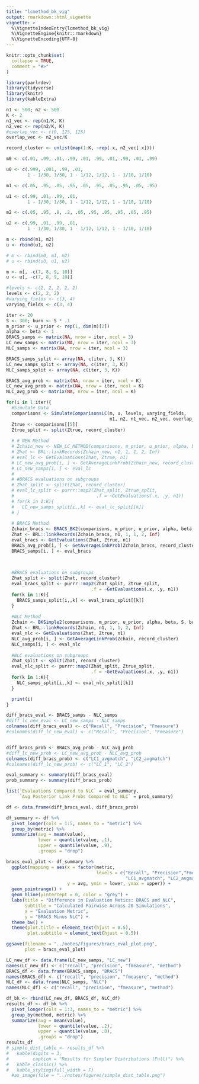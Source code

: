 ```yaml
---
title: "lcmethod_bk_vig"
output: rmarkdown::html_vignette
vignette: >
  %\VignetteIndexEntry{lcmethod_bk_vig}
  %\VignetteEngine{knitr::rmarkdown}
  %\VignetteEncoding{UTF-8}
---
```


```r
knitr::opts_chunk$set(
  collapse = TRUE,
  comment = "#>"
)
```

```r
library(parlrdev)
library(tidyverse)
library(knitr)
library(kableExtra)
```


```r
n1 <- 500; n2 <- 500
K <- 2
n1_vec <- rep(n1/K, K)
n2_vec <- rep(n2/K, K)
#overlap_vec <- c(0, 125, 125)
overlap_vec <- n2_vec/K

record_cluster <- unlist(map(1:K, ~rep(.x, n2_vec[.x])))

m0 <- c(.01, .99, .01, .99, .01, .99, .01, .99, .01, .99)

u0 <- c(.999, .001, .99, .01, 
        1 - 1/30, 1/30, 1 - 1/12, 1/12, 1 - 1/10, 1/10)

m1 <- c(.05, .95, .05, .95, .05, .95, .05, .95, .05, .95)

u1 <- c(.99, .01, .99, .01, 
        1 - 1/30, 1/30, 1 - 1/12, 1/12, 1 - 1/10, 1/10)

m2 <- c(.05, .95, .8, .2, .05, .95, .05, .95, .05, .95)

u2 <- c(.99, .01, .99, .01, 
        1 - 1/30, 1/30, 1 - 1/12, 1/12, 1 - 1/10, 1/10)

m <- rbind(m1, m2)
u <- rbind(u1, u2)

# m <- rbind(m0, m1, m2)
# u <- rbind(u0, u1, u2)

m <- m[, -c(7, 8, 9, 10)]
u <- u[, -c(7, 8, 9, 10)]

#levels <- c(2, 2, 2, 2, 2)
levels <- c(2, 2, 2)
#varying_fields <- c(3, 4)
varying_fields <- c(3, 4)

iter <- 20
S <- 300; burn <- S * .1
m_prior <- u_prior <- rep(1, dim(m)[2])
alpha <- beta <- 1
BRACS_samps <- matrix(NA, nrow = iter, ncol = 3)
LC_new_samps <- matrix(NA, nrow = iter, ncol = 3)
NLC_samps <- matrix(NA, nrow = iter, ncol = 3)

BRACS_samps_split <- array(NA, c(iter, 3, K))
LC_new_samps_split <- array(NA, c(iter, 3, K))
NLC_samps_split <- array(NA, c(iter, 3, K))

BRACS_avg_prob <- matrix(NA, nrow = iter, ncol = K)
LC_new_avg_prob <- matrix(NA, nrow = iter, ncol = K)
NLC_avg_prob <- matrix(NA, nrow = iter, ncol = K)

for(i in 1:iter){
  #Simulate Data
  comparisons <- SimulateComparisonsLC(m, u, levels, varying_fields, 
                                       n1, n2, n1_vec, n2_vec, overlap_vec)
  Ztrue <- comparisons[[5]]
  Ztrue_split <- split(Ztrue, record_cluster)
  
  # # NEW Method
  # Zchain_new <- NEW_LC_METHOD(comparisons, m_prior, u_prior, alpha, beta, S, burn)
  # Zhat <- BRL::linkRecords(Zchain_new, n1, 1, 1, 2, Inf)
  # eval_lc <- GetEvaluations(Zhat, Ztrue, n1)
  # LC_new_avg_prob[i, ] <- GetAverageLinkProb(Zchain_new, record_cluster)
  # LC_new_samps[i, ] <- eval_lc
  # 
  # #BRACS evaluations on subgroups
  # Zhat_split <- split(Zhat, record_cluster)
  # eval_lc_split <- purrr::map2(Zhat_split, Ztrue_split,
  #                               .f = ~GetEvaluations(.x, .y, n1))
  # for(k in 1:K){
  #   LC_new_samps_split[i,,k] <- eval_lc_split[[k]]
  # }
  
  # BRACS Method
  Zchain_bracs <- BRACS_BK2(comparisons, m_prior, u_prior, alpha, beta, S, burn)
  Zhat <- BRL::linkRecords(Zchain_bracs, n1, 1, 1, 2, Inf)
  eval_bracs <- GetEvaluations(Zhat, Ztrue, n1)
  BRACS_avg_prob[i, ] <- GetAverageLinkProb(Zchain_bracs, record_cluster)
  BRACS_samps[i, ] <- eval_bracs
  

  
  #BRACS evaluations on subgroups
  Zhat_split <- split(Zhat, record_cluster)
  eval_bracs_split <- purrr::map2(Zhat_split, Ztrue_split,
                                .f = ~GetEvaluations(.x, .y, n1))
  for(k in 1:K){
    BRACS_samps_split[i,,k] <- eval_bracs_split[[k]]
  }
  
  #NLC Method
  Zchain <- BKSimple2(comparisons, m_prior, u_prior, alpha, beta, S, burn)
  Zhat <- BRL::linkRecords(Zchain, n1, 1, 1, 2, Inf)
  eval_nlc <- GetEvaluations(Zhat, Ztrue, n1)
  NLC_avg_prob[i, ] <- GetAverageLinkProb(Zchain, record_cluster)
  NLC_samps[i, ] <- eval_nlc
  
  #NLC evaluations on subgroups
  Zhat_split <- split(Zhat, record_cluster)
  eval_nlc_split <- purrr::map2(Zhat_split, Ztrue_split,
                                .f = ~GetEvaluations(.x, .y, n1))
  for(k in 1:K){
    NLC_samps_split[i,,k] <- eval_nlc_split[[k]]
  }

  print(i)
}
```

```r
diff_bracs_eval <- BRACS_samps - NLC_samps
#diff_lc_new_eval <- LC_new_samps - NLC_samps
colnames(diff_bracs_eval) <- c("Recall", "Precision", "Fmeasure")
#colnames(diff_lc_new_eval) <- c("Recall", "Precision", "Fmeasure")


diff_bracs_prob <- BRACS_avg_prob - NLC_avg_prob
#diff_lc_new_prob <- LC_new_avg_prob - NLC_avg_prob
colnames(diff_bracs_prob) <- c("LC1_avgmatch", "LC2_avgmatch")
#colnames(diff_lc_new_prob) <- c("LC_1", "LC_2")

eval_summary <- summary(diff_bracs_eval)
prob_summary <- summary(diff_bracs_prob)

list(`Evaluations Compared to NLC` = eval_summary,
     `Avg Posterior Link Probs Compared to NLC` = prob_summary)

df <- data.frame(diff_bracs_eval, diff_bracs_prob)

df_summary <- df %>% 
  pivot_longer(cols = 1:5, names_to = "metric") %>% 
  group_by(metric) %>% 
  summarize(avg = mean(value),
            lower = quantile(value, .1),
            upper = quantile(value, .9),
            .groups = "drop")

bracs_eval_plot <- df_summary %>% 
  ggplot(mapping = aes(x = factor(metric, 
                                  levels = c("Recall", "Precision","Fmeasure",
                                             "LC1_avgmatch", "LC2_avgmatch")),
                       y = avg, ymin = lower, ymax = upper)) +
  geom_pointrange() + 
  geom_hline(yintercept = 0, color = "grey") +
  labs(title = "Difference in Evaluation Metics: BRACS and NLC",
       subtitle = "Calculated Pairwise Across 20 Simulations",
       x = "Evaluation Metric",
       y = "BRACS Minus NLC") + 
  theme_bw() + 
  theme(plot.title = element_text(hjust = 0.5),
        plot.subtitle = element_text(hjust = 0.5)) 

ggsave(filename = "../notes/figures/bracs_eval_plot.png", 
       plot = bracs_eval_plot)
```


```r
LC_new_df <- data.frame(LC_new_samps, "LC_new")
names(LC_new_df) <- c("recall", "precision", "fmeasure", "method")
BRACS_df <- data.frame(BRACS_samps, "BRACS")
names(BRACS_df) <- c("recall", "precision", "fmeasure", "method")
NLC_df <- data.frame(NLC_samps, "NLC")
names(NLC_df) <- c("recall", "precision", "fmeasure", "method")

df_bk <- rbind(LC_new_df, BRACS_df, NLC_df)
results_df <- df_bk %>% 
  pivot_longer(cols = 1:3, names_to = "metric") %>% 
  group_by(method, metric) %>% 
  summarize(avg = mean(value),
            lower = quantile(value, .2),
            upper = quantile(value, .8),
            .groups = "drop")
results_df
# simple_dist_table <- results_df %>%
#   kable(digits = 3,
#         caption = "Results for Simpler Distributions (Full)") %>%
#   kable_classic() %>%
#   kable_styling(full_width = F)
  #as_image(file = "../notes/figures/simple_dist_table.png")
```



```r

```


